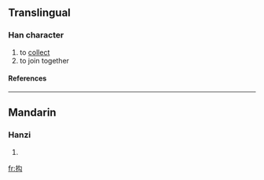 ==Translingual==
===Han character===
{{Han char|rn=64|rad=手|as=04|sn=7|four=|canj=手心戈 (QPI), X手心戈 (XQPI)}}
# to [[collect]]
# to join together
====References====
{{Han ref|kx=0420.120|dkj=11865|dj=0767.130|hdz=31843.010|uh=6285|ud=25221}}
----
==Mandarin==
===Hanzi===
{{cmn-hanzi|pin=[[jū]] (ju1)|wg=chü<sup>1</sup>}}
# {{defn|Mandarin}}

[[fr:抅]]